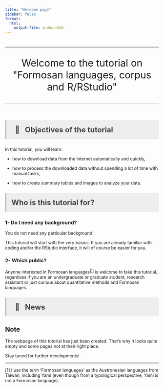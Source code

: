 ```yaml
---
title: "Welcome page"
sidebar: false
format: 
  html:
    output-file: index.html
---
```


#  {.unnumbered}

```{=html}
<style>
hr.rounded {
  border-top: 1px solid #E5E4E2;
  border-radius: 5px;
}
</style>
```
<hr class="rounded">

```{=html}
<p style="font-size:32px;
          text-align: center">
Welcome to the tutorial on "Formosan languages, corpus and R/RStudio"
</p>
```
<hr class="rounded">

<br>

```{=html}
<p style="background-color:#eeeeee;
          color: #404040;
          border-left: solid #bcbcbc 4px;
          border-radius: 4px;
          padding:0.7em;
          font-size:24px">
<b> &nbsp; &#129504; &nbsp; Objectives of the tutorial</b>
</p>
```
In this tutorial, you will learn:

-   how to download data from the Internet automatically and quickly,

-   how to process the downloaded data without spending a lot of time with manual tasks,

-   how to create summary tables and images to analyze your data.

```{=html}
<p style="background-color:#eeeeee;
color: #404040;
border-left: solid #bcbcbc 4px;
border-radius: 4px;
padding:0.7em;
font-size:24px">
<b> Who is this tutorial for?</b>

</p>
```
### 1- Do I need any background?

You do not need any particular background.

This tutorial will start with the very basics. If you are already familiar with coding and/or the RStudio interface, it will of course be easier for you.

### 2- Which public?

Anyone interested in Formosan languages<sup><a href="#footnote1" style="font-size:11px">\[1\]</a></sup> is welcome to take this tutorial, regardless if you are an undergraduate or graduate student, research assistant or just curious about quantitative methods and Formosan languages.

```{=html}
<p style="background-color:#eeeeee;
color: #404040;
border-left: solid #bcbcbc 4px;
border-radius: 4px;
padding:0.7em;
font-size:24px">
<b>&nbsp; &#128240; &nbsp;  News</b>
</p>
```

::: callout-note
## Note

The webpage of this tutorial has just been created. That's why it looks quite empty and some pages not at their right place.

Stay tuned for further developments!
:::

<hr class="rounded">

<p id="footnote1" style="font-size: 10px">

\[1\] I use the term 'Formosan languages' as the Austronesian languages from Taiwan, including Yami (even though from a typological perspective, Yami is not a Formosan language).

</p>
